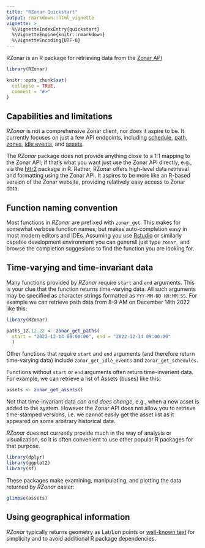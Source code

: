 ```yaml
---
title: "RZonar Quickstart"
output: rmarkdown::html_vignette
vignette: >
  %\VignetteIndexEntry{quickstart}
  %\VignetteEngine{knitr::rmarkdown}
  %\VignetteEncoding{UTF-8}
---
```


RZonar is an R package for retrieving data from the 
[Zonar API](https://support.zonarsystems.net/hc/en-us/categories/360000020371-API-Portal)


```r
library(RZonar)

knitr::opts_chunk$set(
  collapse = TRUE,
  comment = "#>"
)

```

## Capabilities and limitations

*RZonar* is not a comprehensive Zonar client, nor does it aspire to be. It currently focuses
on just a few API endpoints, including
[schedule](https://support.zonarsystems.net/hc/en-us/articles/360018372852-GPS-Schedule-Report),
[path](https://support.zonarsystems.net/hc/en-us/articles/360016205232-Export-a-Path),
[zones](https://support.zonarsystems.net/hc/en-us/articles/360018260131-List-Location-of-Interest-GPS-Zone),
[idle events](https://support.zonarsystems.net/hc/en-us/articles/360016418051-GPS-Idle-Stop-Report),
and
[assets](https://support.zonarsystems.net/hc/en-us/articles/360016149712-Get-Assets).

The *RZonar* package does not provide anything close to a 1:1 mapping to the Zonar API; if that's what
you want just use the Zonar API directly, e.g., via the [httr2](https://httr2.r-lib.org/)
package in R. Rather, RZonar offers high-level data retrieval and formatting using
the Zonar API. It aspires to be more like an R-based version of the Zonar website,
providing relatively easy access to Zonar data.

## Function naming convention

Most functions in *RZonar* are prefixed with `zonar_get`. This makes for somewhat 
verbose function names, but makes auto-completion easy in most modern editors and 
IDEs. Assuming you use [Rstudio](https://posit.co/download/rstudio-desktop/) or
similarly capable development environment you can generall just type `zonar_` and
browse the completion suggesions to find the function you are looking for.

## Time-varying and time-invariant data

Many functions provided by *RZonar* require `start` and `end` arguments. This is
your clue that the function returns time-varying data. All such arguments may be
specified as character strings formatted as `YYY-MM-DD HH:MM:SS`. For example we
can retrieve path data from 8-9 AM on December 14th 2022 like this:

```r
library(RZonar)

paths_12.12.22 <- zonar_get_paths(
  start = "2022-12-14 08:00:00", end = "2022-12-14 09:00:00"
  )
```

Other functions that require `start` and `end` arguments (and therefore return
time-varying data) include `zonar_get_idle_events` and `zonar_get_schedules`.

Functions without `start` or `end` arguments often return time-inverient data. 
For example, we can retrieve a list of Assets (buses) like this:

```r
assets <- zonar_get_assets()
```

Not that time-invariant data *can and does change*, e.g., when a new asset is added
to the system. However the Zonar API does not allow you to retrieve time-stamped
versions, i.e. we cannot easily get the asset list as it appeared on some arbitrary
historical date.

*RZonar* does not currently provide much in the way of analysis or visualization,
so it is often convenient to use other popular R packages for that purpose.

```r
library(dplyr)
library(ggplot2)
library(sf)
```

These packages make examining, manipulating, and plotting the data returned by
*RZonar* easier:

```r
glimpse(assets)
```

## Using geographical information

*RZonar* typically returns geometry as Lat/Lon points or 
[well-known text](https://en.wikipedia.org/wiki/Well-known_text_representation_of_geometry)
for simplicity and to avoid additional R package dependencies.
